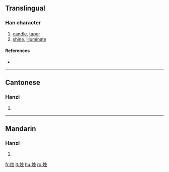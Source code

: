 {{also|燭}}
==Translingual==

===Han character===
{{Han char|rn=86|rad=火|as=06|sn=10|four=|canj=火中一戈 (FLMI)}}

# [[candle]], [[taper]]
# [[shine]], [[illuminate]]

====References====
* {{Han ref|kx=0670.210|dkj=19017|dj=1079.110|hdz=32199.100|uh=70DB|ud=28891}}

----

==Cantonese==

===Hanzi===
{{yue-hanzi|jyut=|y=juk1|tra=燭}}

# {{defn|Cantonese}}

----

==Mandarin==

===Hanzi===
{{cmn-hanzi|tra=燭|pin=[[zhú]] ([[zhu2]])|wg=chu<sup>2</sup>}}

# {{defn|Mandarin}}

[[fr:烛]]
[[lt:烛]]
[[hu:烛]]
[[ro:烛]]